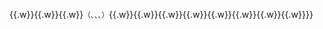 {{NavboxV2
|name=文革时期人物
|bodyclass=hlist
|title=[[文化大革命|{{color|#FCE795|“无产阶级文化大革命”}}]]时期[[中国大陆|{{color|#FCE795|中国大陆}}]]人物群体

|titlestyle = background: #8C0303; color: #FCE795;
|groupstyle = background: #8C0303; color: #FCE795;
|abovestyle = background: #8C0303; color: #FCE795;
|belowstyle = background: #8C0303; color: #FCE795;
|state=collapsed

|above=
* '''[[走资派|{{color|#FCE795|走资本主义道路的当权派}}]]'''
* '''[[风派|{{color|#FCE795|风派}}]]'''
* '''[[文化革命五人小组|{{color|#FCE795|中央文化革命小組}}]]'''
* '''[[中央文化革命小組|{{color|#FCE795|中央文化革命小組}}]]'''
* '''[[上海人民公社|{{color|#FCE795|上海人民公社}}]]'''
* '''[[革命委员会 (文革)|{{color|#FCE795|革命委员会}}]]'''
* '''[[61889部队|{{color|#FCE795|8341部队}}]]'''
* '''[[工宣队|{{color|#FCE795|工宣队}}]]'''
* '''[[梁效|{{color|#FCE795|梁效}}]]'''
* '''[[池恒|{{color|#FCE795|池恒}}]]'''

|group1=[[中共中央|{{color|#FCE795|中共中央}}]]
|list1=
{{Navbox|child
|list1=
{{Navbox|child
|group1=[[中共中央政治局|{{color|#FCE795|中共第八届中<br />央政治局委员}}]]
|list1=
{{Navbox|child
|group1=委员
|list1=
* [[毛泽东]]（主席）
* [[刘少奇]]（副主席）
* [[周恩來]]（副主席）
* [[朱德]]（副主席）
* [[陈云]]（副主席）
* [[邓小平]]
* [[林彪]]（八届五中全会增选副主席）
* [[林伯渠]]（1960年逝世）
* [[董必武]]
* [[彭真]]
* [[罗荣桓]]（1963年逝世）
* [[陈毅]]
* [[李富春]]
* [[彭德怀]]
* [[刘伯承]]
* [[贺龙]]
* [[李先念]]
* [[柯庆施]]（1958年增选，1966年逝世）
* [[李井泉]]（1958年增选）
* [[谭震林]]（1958年增选）
* [[陶铸]]（1966年8月补选）
* [[陈伯达]]（1966年8月补选）
* [[康生]]（1966年8月补选）
* [[徐向前]]（1966年8月补选）
* [[聂荣臻]]（1966年8月补选）
* [[叶剑英]]（1966年8月补选）

|group2=候补<br />委员
|list2=
* [[乌兰夫]]
* [[张闻天]]
* [[陆定一]]
* [[陈伯达]]
* [[康生]]
* [[薄一波]]
* [[李雪峰]]（1966年8月补选）
* [[谢富治]]（1966年8月补选）
* [[宋任穷]]（1966年8月补选）

|titlestyle = background: #8C0303; color: #FCE795;
|groupstyle = background: #8C0303; color: #FCE795;
|abovestyle = background: #8C0303; color: #FCE795;
|belowstyle = background: #8C0303; color: #FCE795;
}}

|titlestyle = background: #8C0303; color: #FCE795;
|groupstyle = background: #8C0303; color: #FCE795;
|abovestyle = background: #8C0303; color: #FCE795;
|belowstyle = background: #8C0303; color: #FCE795;
}}

|list2=
{{Navbox|child
|group1=[[中共中央书记处书记|{{color|#FCE795|中共第八届中<br />央书记处书记}}]]
|list1=
{{Navbox|child
|group1=总书记
|list1=
* [[邓小平]]

|group2=书记
|list2=
* [[邓小平]]
* [[彭真]]（1966年8月撤职）
* [[王稼祥]]
* [[谭震林]]
* [[谭政]]（1962年免职）
* [[黄克诚]]（1962年免职）
* [[李雪峰]]
* [[李富春]]（1958年增选）
* [[李先念]]（1958年增选）
* [[陆定一]]（1962年增选，1966年8月撤职）
* [[康生]]（1962年增选）
* [[罗瑞卿]]（1962年增选，1966年8月撤职）
* [[陶铸]]（1966年5月增选为常务书记）
* [[叶剑英]]（1966年5月增选）
* [[谢富治]]（1966年8月补选）
* [[刘宁一]]（1966年8月补选）

|group3=候补<br />书记
|list3=
* [[刘澜涛]]
* [[杨尚昆]]（1966年8月撤职）
* [[胡乔木]]

|titlestyle = background: #8C0303; color: #FCE795;
|groupstyle = background: #8C0303; color: #FCE795;
|abovestyle = background: #8C0303; color: #FCE795;
|belowstyle = background: #8C0303; color: #FCE795;
}}

|titlestyle = background: #8C0303; color: #FCE795;
|groupstyle = background: #8C0303; color: #FCE795;
|abovestyle = background: #8C0303; color: #FCE795;
|belowstyle = background: #8C0303; color: #FCE795;
}}

|list3=
{{Navbox|child
|group1=[[中共中央政治局|{{color|#FCE795|中共第九届中<br />央政治局委员}}]]
|list1=
{{Navbox|child
|group1=委员
|list1=
* [[毛泽东]](主席)
* [[林彪]](副主席)
* [[叶群]]
* [[叶剑英]]
* [[刘伯承]]
* [[江青]]
* [[朱德]]
* [[许世友]]
* [[陈伯达]]
* [[陈锡联]]
* [[李先念]]
* [[李作鹏]]
* [[吴法宪]]
* [[张春桥]]
* [[邱会作]]
* [[周恩来]]
* [[姚文元]]
* [[康生]]
* [[黄永胜]]
* [[董必武]]
* [[谢富治]]
|group2=候补<br />委员
|list2=[[纪登奎]]
* [[李雪峰]]
* [[李德生 (1916年)|李德生]]
* [[汪东兴]]
|titlestyle = background: #8C0303; color: #FCE795;
|groupstyle = background: #8C0303; color: #FCE795;
|abovestyle = background: #8C0303; color: #FCE795;
|belowstyle = background: #8C0303; color: #FCE795;
}}

|titlestyle = background: #8C0303; color: #FCE795;
|groupstyle = background: #8C0303; color: #FCE795;
|abovestyle = background: #8C0303; color: #FCE795;
|belowstyle = background: #8C0303; color: #FCE795;
}}

|list4=
{{Navbox|child
|group1=[[中共中央政治局|{{color|#FCE795|中共第十届中<br />央政治局委员}}]]
|list1=
{{Navbox|child
|group1=委员
|list1=
* [[毛泽东]](主席)
* [[王洪文]](副主席)
* [[韦国清]]
* [[叶剑英]](副主席)
* [[刘伯承]]
* [[江青]]
* [[朱德]]
* [[许世友]]
* [[华国锋]]
* [[纪登奎]]
* [[吴德]]
* [[汪东兴]]
* [[陈永贵]]
* [[陈锡联]]
* [[李先念]]
* [[李德生 (1916年)|李德生]](副主席)
* [[张春桥]]
* [[周恩来]](副主席)
* [[姚文元]]
* [[康生]](副主席)
* [[董必武]]
* [[邓小平]]（十届二中全会增选副主席）
|group2=候补<br />委员
|list2=
* [[吴桂贤]]
* [[苏振华]]
* [[倪志福]]
* [[赛福鼎·艾则孜|賽福鼎]]

|titlestyle = background: #8C0303; color: #FCE795;
|groupstyle = background: #8C0303; color: #FCE795;
|abovestyle = background: #8C0303; color: #FCE795;
|belowstyle = background: #8C0303; color: #FCE795;
}}

|titlestyle = background: #8C0303; color: #FCE795;
|groupstyle = background: #8C0303; color: #FCE795;
|abovestyle = background: #8C0303; color: #FCE795;
|belowstyle = background: #8C0303; color: #FCE795;
}}

|list5=
{{Navbox|child
|group1=[[中共中央办公厅|{{color|#FCE795|中共中央<br>办公厅主任}}]]
|list1=
* [[杨尚昆]]（1965年11月免职）
* [[汪东兴]]

|titlestyle = background: #8C0303; color: #FCE795;
|groupstyle = background: #8C0303; color: #FCE795;
|abovestyle = background: #8C0303; color: #FCE795;
|belowstyle = background: #8C0303; color: #FCE795;
}}

|titlestyle = background: #8C0303; color: #FCE795;
|groupstyle = background: #8C0303; color: #FCE795;
|abovestyle = background: #8C0303; color: #FCE795;
|belowstyle = background: #8C0303; color: #FCE795;
}}

|group2=[[文化革命五人小组|{{color|#FCE795|文化革命<br>五人小组}}]]</span>
|list2=
* [[彭真]]（组长）
* [[陆定一]]（副组长）
* [[康生]]
* [[周扬 (学者)|周扬]]
* [[吴冷西]]
|group3=[[中央文化革命小组|{{color|#FCE795|中央文化<br>革命小组}}]]</span>
|list3=
{{Navbox|child
|group1=组长
|list1=
* [[陈伯达]]

|group2=顾问
|list2=
* [[康生]]
* [[陶铸]]（1966年8月2日增补，1967年1月4日被批判）

|group3=副组长
|list3=
* [[江青]]
* [[王任重]]（1966年12月被批判）
* [[刘志坚]]（1967年1月4日被批判）
* [[张春桥]]

|group4=成员
|list4=
* [[谢镗忠]]（1967年5月被打倒）
* [[姚文元]]
* [[王力 (政治人物)|王力]]（1967年8月30日请假检讨）
* [[关锋]]（1967年8月30日请假检讨）
* [[戚本禹]]（1968年1月13日隔离审查）
* [[尹达]]（1966年被打倒）
* [[穆欣]]（1967年9月6日戴上特务帽子）
* [[郭影秋]]（1966年6月13日增补，1966年7月回人民大学）
* [[郑季翘]]（1966年6月13日增补，1966年被打倒）
* [[杨植霖]]（1966年6月13日增补，1966年被批斗）
* [[刘文珍]]（1966年6月13日增补，1966年被打倒）
* [[张平化]]（1966年6月13日增补，1966年8月30日回湖南）

|titlestyle = background: #8C0303; color: #FCE795;
|groupstyle = background: #8C0303; color: #FCE795;
|abovestyle = background: #8C0303; color: #FCE795;
|belowstyle = background: #8C0303; color: #FCE795;
}}

|group4=[[中华人民共和国国务院|{{color|#FCE795|国务院}}]]</span>
|list4=
{{Navbox|child
|group1=1965-<br>1975
|list1=
{{Navbox|child
|group1=[[中华人民共和国国务院总理|{{color|#FCE795|总理}}]]
|list1=
* [[周恩来]]

|group2=[[中华人民共和国国务院副总理|{{color|#FCE795|副总理}}]]
|list2=
* [[林彪]]
* [[陈云]]
* [[邓小平]]
* [[贺龙]]
* [[陈毅]]
* [[柯庆施]]
* [[乌兰夫]]
* [[李富春]]
* [[李先念]]
* [[谭震林]]
* [[聂荣臻]]
* [[薄一波]]
* [[陆定一]]
* [[罗瑞卿]]
* [[陶铸]]
* [[谢富治]]

|group3=[[中华人民共和国国务院秘书长|{{color|#FCE795|秘书长}}]]
|list3=
* [[周荣鑫]]

|titlestyle = background: #8C0303; color: #FCE795;
|groupstyle = background: #8C0303; color: #FCE795;
|abovestyle = background: #8C0303; color: #FCE795;
|belowstyle = background: #8C0303; color: #FCE795;
}}

|group2=1975-<br>1978
|list2=
{{Navbox|child
|group1=[[中华人民共和国国务院总理|{{color|#FCE795|总理}}]]
|list1=
* [[周恩来]]
* [[华国锋]]（1976年2月2日任命为代总理；4月7日任命为总理）

|group2=[[中华人民共和国国务院副总理|{{color|#FCE795|副总理}}]]
|list2=
* [[邓小平]]
* [[张春桥]]
* [[李先念]]
* [[陈锡联]]
* [[纪登奎]]
* [[华国锋]]
* [[陈永贵]]
* [[吴桂贤]]
* [[王震]]
* [[余秋里]]
* [[谷牧]]
* [[孙健 (1936年)|孙健]]

|titlestyle = background: #8C0303; color: #FCE795;
|groupstyle = background: #8C0303; color: #FCE795;
|abovestyle = background: #8C0303; color: #FCE795;
|belowstyle = background: #8C0303; color: #FCE795;
}}

|titlestyle = background: #8C0303; color: #FCE795;
|groupstyle = background: #8C0303; color: #FCE795;
|abovestyle = background: #8C0303; color: #FCE795;
|belowstyle = background: #8C0303; color: #FCE795;
}}

|group5=[[中国共产党中央军事委员会|{{color|#FCE795|中央军委}}]]</span>
|list5=
{{Navbox|child
|group1=1959-<br>1969
|list1=
{{Navbox|child
|group1=主席
|list1=
* [[毛泽东]]

|group2=副主席
|list2=
* [[林彪]]
* [[贺龙]]
* [[聂荣臻]]
* [[陈毅]]（1966年1月增补）
* [[刘伯承]]（1966年1月增补）
* [[徐向前]]（1966年1月增补）
* [[叶剑英]]（1966年1月增补）

|group3=常委
|list3=
* [[毛泽东]]
* [[林彪]]
* [[贺龙]]
* [[聂荣臻]]
* [[朱德]]
* [[刘伯承]]
* [[陈毅]]
* [[邓小平]]
* [[罗荣桓]]
* [[徐向前]]
* [[叶剑英]]
* [[罗瑞卿]]
* [[谭政]]（1960年10月后撤职）
* [[谢富治]]（1967年3月增补）
* [[萧华 (上将)|萧华]]（1967年3月增补）
* [[杨成武]]（1967年3月增补）
* [[粟裕]]（1967年3月增补）

|group4=秘书长
|list4=
* [[罗瑞卿]]（1965年12月撤职）
* [[叶剑英]]（1966年5月起兼任）

|group5=副秘书长
|list5=
* [[苏振华]]
* [[萧向荣]]（1965年11月免职）
* [[萧华 (上将)|萧华]]（1959年10月增补）
* [[杨成武]]（1966年5月增补）[[王新亭]]（1966年3月增补）

|group6=[[军委办公会议|{{color|#FCE795|军委办公会议}}]]<br>（1959-1967）
|list6=
* [[罗瑞卿]]（1965年12月撤职）
* [[谭政]]（1960年10月后撤职）
* [[杨成武]]
* [[萧华 (上将)|萧华]]
* [[邱会作]]
* [[萧向荣]]（1965年11月免职）
* [[张爱萍]]（1960年5月增补）

|group7=[[军委办事组|{{color|#FCE795|军委办事组}}]]<br>（1967-1969）
|list7=
{{Navbox|child
|group1=组长
|list1=
* [[杨成武]]（1968年3月撤职）
* [[黄永胜]]（1968年3月任命）

|group2=副组长
|list2=
* [[吴法宪]]

|group3=成员
|list3=
* [[叶群]]
* [[邱会作]]
* [[张秀川]]（1968年3月免职）
* [[李作鹏]]
* [[李天焕]]（1967年10月增补，1968年3月免职）
* [[刘锦平]]（1967年10月增补，1968年3月免职）
* [[李天佑]]（1969年1月增补）

|titlestyle = background: #8C0303; color: #FCE795;
|groupstyle = background: #8C0303; color: #FCE795;
|abovestyle = background: #8C0303; color: #FCE795;
|belowstyle = background: #8C0303; color: #FCE795;
}}

|titlestyle = background: #8C0303; color: #FCE795;
|groupstyle = background: #8C0303; color: #FCE795;
|abovestyle = background: #8C0303; color: #FCE795;
|belowstyle = background: #8C0303; color: #FCE795;
}}

|titlestyle = background: #8C0303; color: #FCE795;
|groupstyle = background: #8C0303; color: #FCE795;
|abovestyle = background: #8C0303; color: #FCE795;
|belowstyle = background: #8C0303; color: #FCE795;
}}

|group13=重大案件与<br>事件中人物
|list13=
{{Navbox|child
|group1=[[三家村反党集团|{{color|#FCE795|三家村反党集团}}]]
|list1=
* [[吴晗]]
* [[邓拓]]
* [[廖沫沙]]

|group2=[[彭、罗、陆、杨反党集团|{{color|#FCE795|彭、罗、陆、杨<br />阴谋反党集团}}]]
|list2=
* [[彭真]]
* [[罗瑞卿]]
* [[陆定一]]
* [[杨尚昆]]

|group3=[[批判乌兰夫|{{color|#FCE795|批判乌兰夫}}]]
|list3=
* [[乌兰夫]]

|group4=[[六十一人叛徒集团案|{{color|#FCE795|六十一人叛徒集团}}]]
|list4=
* [[薄一波]]
* [[刘澜涛]]
* [[安子文]]
* [[杨献珍]]等61人

|group5=[[资产阶级反动路线|{{color|#FCE795|资产阶级反动<br />路线代表人物}}]]
|list5=
* [[刘少奇]]
* [[邓小平]]
* [[陶铸]]
* [[王任重]]

|group6=[[贺龙事件|{{color|#FCE795|贺龙事件}}]]
|list6=
* [[贺龙]]

|group7=[[二月逆流|{{color|#FCE795|二月逆流}}]]
|list7=
* [[谭震林]]
* [[陈毅]]
* [[叶剑英]]
* [[李富春]]
* [[李先念]]
* [[徐向前]]
* [[聂荣臻]]
* [[余秋里]]
* [[谷牧]]

|group8=[[清查“五·一六”运动|{{color|#FCE795|五一六分子}}]]
|list8=
{{Navbox|child
|list1=
* [[萧华 (上将)|萧华]]

|group2=[[王、关、戚事件|{{color|#FCE795|王、关、戚事件}}]]
|list2=
* [[王力 (政治人物)|王力]]
* [[关锋]]
* [[戚本禹]]

|group3=[[杨、余、傅事件|{{color|#FCE795|杨、余、傅事件}}]]
|list3=
* [[杨成武]]
* [[余立金]]
* [[傅崇碧]]

|titlestyle = background: #8C0303; color: #FCE795;
|groupstyle = background: #8C0303; color: #FCE795;
|abovestyle = background: #8C0303; color: #FCE795;
|belowstyle = background: #8C0303; color: #FCE795;
}}

|group18=[[林彪反党集团|{{color|#FCE795|林彪反党集团}}]]
|list18=
* [[林彪]]
* [[陈伯达]]
* [[叶群]]
* [[黄永胜]]
* [[吴法宪]]
* [[李作鹏]]
* [[邱会作]]
* [[李雪峰]]

|group19=[[批邓、反击右倾翻案风|{{color|#FCE795|批邓、反击<br>右倾翻案风}}]]
|list19=
* [[邓小平]]
* [[周荣鑫]]
* [[胡耀邦]]
* [[张爱萍]]
* [[万里]]

|group20=[[林彪、江青反革命集团案|{{color|#FCE795|林彪、江青<br />反革命集团案}}]]
|list20=
{{Navbox|child
|list1=
* [[康生]]

|group2=[[林彪、江青反革命集团案#“林彪集团”|{{color|#FCE795|林彪集团}}]]
|list2=
* [[林彪]]
* [[叶群]]
* [[林立果]]
* [[周宇驰]]
* [[谢富治]]
* [[吴法宪]]
* [[李作鹏]]
* [[邱会作]]
* [[黄永胜]]
* [[江腾蛟]]

|group3=[[林彪、江青反革命集团案#“江青集团”|{{color|#FCE795|江青集团}}]]
|list3=
* [[江青]]
* [[張春橋]]
* [[姚文元]]
* [[王洪文]]
* [[陳伯達]]

|titlestyle = background: #8C0303; color: #FCE795;
|groupstyle = background: #8C0303; color: #FCE795;
|abovestyle = background: #8C0303; color: #FCE795;
|belowstyle = background: #8C0303; color: #FCE795;
}}

|titlestyle = background: #8C0303; color: #FCE795;
|groupstyle = background: #8C0303; color: #FCE795;
|abovestyle = background: #8C0303; color: #FCE795;
|belowstyle = background: #8C0303; color: #FCE795;
}}

|group14=[[红卫兵|{{color|#FCE795|红卫兵}}]]</span><br/><sub>[[红小兵|{{color|#FCE795|红小兵}}]]</span></sub></span>
|list14=
{{Navbox|child
|group1=
|list1=
* [[清华大学附属中学红卫兵]]
* [[首都红卫兵纠察队]]
* [[首都中学红卫兵联合行动委员会|联动]]
* [[首都大专院校红卫兵司令部|一司]]
* [[首都大专学校红卫兵总部|二司]]
* [[首都大专院校红卫兵革命造反司令部|三司]]
* [[北京市大、中学校红卫兵联络总站]]

|group2=[[红卫兵|{{color|#FCE795|红卫兵}}]]领袖<br>及知名人物
|list2=
* [[彭小蒙]]
* [[王铭]]
* [[骆小海]]
* [[宋彬彬]]

|titlestyle = background: #8C0303; color: #FCE795;
|groupstyle = background: #8C0303; color: #FCE795;
|abovestyle = background: #8C0303; color: #FCE795;
|belowstyle = background: #8C0303; color: #FCE795;
}}

|group15=[[造反派|{{color|#FCE795|造反派}}]]</span>
|list15=
{{Navbox|child
|group1=北京高校[[造反派|{{color|#FCE795|造反派}}]]五大领袖
|list1=
* [[蒯大富]]（[[清华大学井冈山兵团|清华“井冈山”]]）
* [[聂元梓]]（[[新北大公社|北大“新北大公社”]]）
* [[谭厚兰]]（[[北京师范大学毛泽东思想红卫兵井冈山战斗团|师大“井冈山”]]）
* [[王大宾]]（[[北京地质学院东方红公社|地质“东方红”]]）
* [[韩爱晶]]（[[北京航空学院红旗战斗队|北航“红旗”]]）

|group2=“[[造反派|{{color|#FCE795|造反派}}]]”人物
|list2=
* [[黄廉 (1933年)|黄廉]]
* [[杨道远]]

|group3=“[[保守派|{{color|#FCE795|保守派}}]]”人物
|list3=

|titlestyle = background: #8C0303; color: #FCE795;
|groupstyle = background: #8C0303; color: #FCE795;
|abovestyle = background: #8C0303; color: #FCE795;
|belowstyle = background: #8C0303; color: #FCE795;
}}

|group16=其他人物
|list16=
* [[汪东兴]]
* [[毛远新]]
* [[谢静宜]]
* [[迟群]]
* [[温玉成]]
* [[张玉凤]]
* [[王海容]]
* [[唐闻生]]
* [[乔冠华]]
* [[章含之]]
* [[丁盛]]
* [[徐景贤]]
* [[马天水]]
* [[孙健 (1936年)|孙健]]
* [[金祖敏]]
* [[王秀珍 (中共中央委员)|王秀珍]]
* [[刘建勋]]
* [[张秋桥]]
* [[刘湘屏]]
* [[陈阿大]]
* [[庄则栋]]
* [[于会泳]]
* [[浩亮]]
* [[黄帅]]
* [[殷承宗]]
* [[杨春霞]]
* [[刘长瑜]]
* [[黄金海]]
* [[刘庆棠]]
* [[祝家耀]]
* [[张铁生]]
* [[冯国柱]]
|group17='''[[:分类:文革受难者|{{color|#EEEEEE|受害者}}]]'''</span>
|list17=
{{Navbox|child
|above=

* '''[[牛鬼蛇神|{{color|#EEEEEE|牛鬼蛇神}}]]'''
* '''[[走资派|{{color|#EEEEEE|走资派}}]]'''
* '''[[黑帮 (文革)|{{color|#EEEEEE|黑帮}}]]'''
* '''[[黑五类|{{color|#EEEEEE|黑五类}}]]
* '''[[地富反坏右|{{color|#EEEEEE|地富反坏右}}]]'''
* '''[[可以教育好的子女|{{color|#EEEEEE|可以教育好的子女}}]]'''
* '''[[铁姑娘|{{color|#EEEEEE|铁姑娘}}]]'''
* '''[[知识青年|{{color|#EEEEEE|知识青年}}]]'''
* '''[[反動學術權威|{{color|#EEEEEE|反動學術權威}}]]'''

|group1=[[:分类:文革自殺者|{{color|#EEEEEE|被处决者}}]]
|list1=
* [[林昭]]
* [[遇罗克]]
* [[张志新]]
* [[李九莲]]
* [[陆兰秀]]

|group2=[[被病死|{{color|#EEEEEE|被病死}}]]{{color|#EEEEEE|者}}
|list2=
* [[彭德怀]]
* [[刘少奇]]
* [[贺龙]]
* [[陶铸]]
* [[张霖之]]

|group3=[[:分类:文革自殺者|{{color|#EEEEEE|文革自殺者}}]]
|list3=
* [[老舍]]
* [[李立三]]
* [[翦伯赞]]
* [[傅其芳]]
* [[容国团]]
* [[姜永宁]]
* [[邓拓]]
* [[吴晗]]

|group5=[[意外被害者|{{color|#EEEEEE|意外被害者}}]]
|list5=
* [[潘景寅]]

|titlestyle = background: #8C0303; color: #FCE795;
|groupstyle = background: #8C0303; color: #FCE795;
|abovestyle = background: #8C0303; color: #FCE795;
|belowstyle = background: #8C0303; color: #FCE795;
}}

|group20=英雄模范
|list20=
* [[刘英俊]]
* [[焦裕禄]]
* [[蔡永祥]]
* [[李文忠 (支左爱民模范)|李文忠]]
* [[金训华]]
* [[门合]]
* [[戴碧荣]]
* [[杨水才]]
* [[关成富]]
* [[草原英雄小姐妹]]
* [[王进喜]]
* [[胡业桃]]
* [[李全洲]]
* [[王国福]]
* [[风雪高原工程兵十连]]
* [[41名华侨小英雄]]
* [[南海英雄船]]
* [[32111英雄钻井队]]
* [[1124英雄集体]]
* [[全心全意为人民服务的先进卫生科]]
* [[为人民战胜烈火的英雄连]]
* [[小靳庄]]
* [[辉县]]

{{Navbox|child
|group1=[[珍宝岛自卫反击战十英雄|{{color|#FCE795|珍宝岛自卫反击战十英雄}}]]
|list1=
* [[孙玉国 (军人)|孙玉国]]
* [[杜永春]]
* [[华玉杰]]
* [[周登国]]
* [[冷鹏飞]]
* [[孙征民]]
* [[杨林 (战斗英雄)|杨林]]
* [[陈绍光]]
* [[王庆荣]]
* [[于庆阳]]

|group2=[[川藏运输线上十英雄|{{color|#FCE795|川藏运输线上十英雄}}]]
|list2=
* [[李显文]]
* [[杨星春]]
* [[陈洪光]]
* [[曲月伦]]
* [[杨庆忠]]
* [[程德风]]
* [[谭仁贵]]
* [[李荣昌]]
* [[陈昌元]]
* [[李兴富]]

|titlestyle = background: #8C0303; color: #FCE795;
|groupstyle = background: #8C0303; color: #FCE795;
|abovestyle = background: #8C0303; color: #FCE795;
|belowstyle = background: #8C0303; color: #FCE795;
}}

|below = 模板：[[:Template:文化大革命|{{color|#FCE795|大模板}}]]{{.w}}[[:Template:文革编年史|{{color|#FCE795|编年史}}]]{{.w}}[[:Template:地方文革史|{{color|#FCE795|地方史}}]]{{.w}}[[:Template:文革时期政治案件|{{color|#FCE795|政治案}}]]{{.w}}[[:Template:文革时期人物|{{color|#FCE795|人物}}]]<small>（[[:Template:文革派別|{{color|#FCE795|派別}}]]、[[:Template:文革時期英模|{{color|#FCE795|英模}}]]、[[:Template:中央文化革命小組|{{color|#FCE795|中央小組}}]]、[[:Template:文化革命五人小組|{{color|#FCE795|五人小組}}]]）</small>{{.w}}[[:Template:文革时期中国外交|{{color|#FCE795|外交}}]]{{.w}}[[:Template:文革时期艺术|{{color|#FCE795|艺术}}]]{{.w}}[[:Template:文革相关作品|{{color|#FCE795|作品}}]]{{.w}}[[:Template:文革时期成果|{{color|#FCE795|成果}}]]{{.w}}[[:Template:文革時期遭損毀文物古蹟|{{color|#FCE795|古蹟}}]]{{.w}}[[:Template:文革期間主要災難|{{color|#FCE795|天災}}]]{{.w}}[[:Template:文革後續事物|{{color|#FCE795|後續}}]]{{.w}}[[:Template:中華人民共和國主題|{{color|#ECECFC|中華人民共和國主題}}]]}}<noinclude>
[[Category:文革时期人物导航模板| ]]
</noinclude>